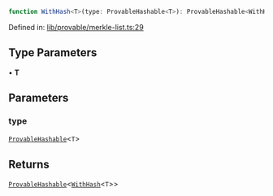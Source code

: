 ```ts
function WithHash<T>(type: ProvableHashable<T>): ProvableHashable<WithHash<T>>
```

Defined in: [lib/provable/merkle-list.ts:29](https://github.com/o1-labs/o1js/blob/df1ff77af12d7cbbed4a6167f02815fad4f0dceb/src/lib/provable/merkle-list.ts#L29)

## Type Parameters

• **T**

## Parameters

### type

[`ProvableHashable`](../type-aliases/ProvableHashable.mdx)\<`T`\>

## Returns

[`ProvableHashable`](../type-aliases/ProvableHashable.mdx)\<[`WithHash`](../type-aliases/WithHash.mdx)\<`T`\>\>
